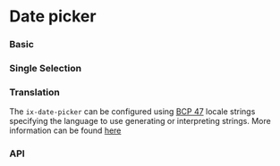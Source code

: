 

# Date picker


### Basic

<DatepickerRangePlayground height="35rem" />

### Single Selection

<DatepickerPlayground height="35rem" />

### Translation

The `ix-date-picker` can be configured using [BCP 47](https://tools.ietf.org/html/rfc5646) locale strings specifying the language to use generating or interpreting strings. More information can be found [here](https://moment.github.io/luxon/#/intl?id=default-locale)

<DatepickerLocalePlayground height="35rem" />

### API

<PropsApi />
